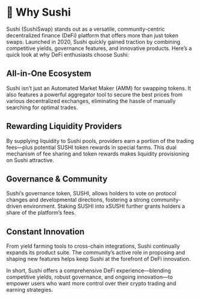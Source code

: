 # 🍣 Why Sushi

Sushi (SushiSwap) stands out as a versatile, community-centric decentralized finance (DeFi) platform that offers more than just token swaps. Launched in 2020, Sushi quickly gained traction by combining competitive yields, governance features, and innovative products. Here’s a quick look at why DeFi enthusiasts choose Sushi:

## All-in-One Ecosystem

Sushi isn’t just an Automated Market Maker (AMM) for swapping tokens. It also features a powerful aggregator tool to secure the best prices from various decentralized exchanges, eliminating the hassle of manually searching for optimal trades.

## Rewarding Liquidity Providers

By supplying liquidity to Sushi pools, providers earn a portion of the trading fees—plus potential SUSHI token rewards in special farms. This dual mechanism of fee sharing and token rewards makes liquidity provisioning on Sushi attractive.

## Governance & Community

Sushi’s governance token, SUSHI, allows holders to vote on protocol changes and developmental directions, fostering a strong community-driven environment. Staking SUSHI into xSUSHI further grants holders a share of the platform’s fees.

## Constant Innovation

From yield farming tools to cross-chain integrations, Sushi continually expands its product suite. The community’s active role in proposing and shaping new features helps keep Sushi at the forefront of DeFi innovation.

In short, Sushi offers a comprehensive DeFi experience—blending competitive yields, robust governance, and ongoing innovation—to empower users who want more control over their crypto trading and earning strategies.